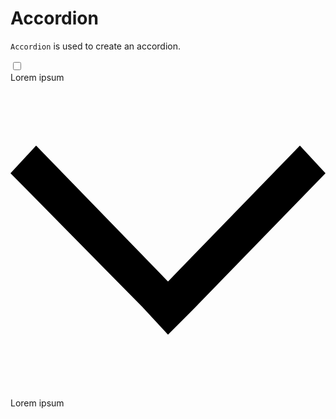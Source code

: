 
<Meta title="Components/Component/Accordion" />

# Accordion

`Accordion` is used to create an accordion.

<Canvas>
  <div className="waykeecom-accordion">
    <input
      type="checkbox"
      id="storybook-accordion"
      class="waykeecom-accordion__checkbox"
    />
    <label class="waykeecom-accordion__header" for="storybook-accordion" aria-label="Lorem ipsum">
      <div class="waykeecom-accordion__header-title">Lorem ipsum</div>
      <div class="waykeecom-accordion__header-icon">
        <svg
          xmlns="http://www.w3.org/2000/svg"
          viewBox="0 0 16 16"
          class="waykeecom-icon"
          data-icon="Chevron down"
        >
          <path d="M6.7 11.4 0 4.6l1.3-1.4L8 10.1l6.7-6.9L16 4.6l-6.7 6.9L8 12.8l-1.3-1.4z" />
        </svg>
      </div>
    </label>
    <div class="waykeecom-accordion__body">Lorem ipsum</div>
  </div>
</Canvas>
